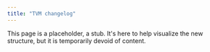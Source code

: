 ```yaml
---
title: "TVM changelog"
---
```


This page is a placeholder, a stub. It's here to help visualize the new structure, but it is temporarily devoid of content.
